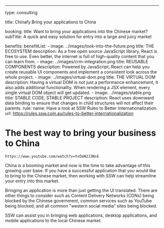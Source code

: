 ---
type: consulting

title: Chinafy Bring your applications to China

booking:
    title: Want to bring your applications into the <span class="red">Chinese market</span>?
    subTitle: A quick and easy solution for entry into a large and juicy market

benefits:
    benefitList:
        - image: ../images/look-into-the-future.png
          title: THE ECOSYSTEM
          description: As a free open source JavaScript library, React is free to use. Even better, the internet is full of high-quality content that you can learn from.
        - image: ../images/crm-integration.png
          title: REUSABLE COMPONENTS
          description: Powered by JavaScript, React can help you create reusable UI components and implement a consistent look across the whole project.
        - image: ../images/virtual-dom.png
          title: THE VIRTUAL DOM
          description: Having a virtual DOM is not just a performance enhancement, it also adds additional functionality. When rendering a JSX element, every single virtual DOM object will get updated.
        - image: ../images/stable.png
          title: STABLE CODE, STABLE PROJECT
          description: React uses downward data binding to ensure that changes in child structures will not affect their parents.
    rule:
        name: Have a look at SSW Rules to Better Internationalization.
        url: https://rules.ssw.com.au/rules-to-better-internationalization

# The best way to **bring your business to China**

`https://www.youtube.com/watch?v=YxOaN2J3NsE`

China is a booming market and now is the time to take advantage of this growing user base. If you have a successful application that you would like to bring to the Chinese market, then working with SSW can help streamline your entry into this market.

Bringing an application is more than just getting the UI translated. There are other things to consider such as Content Delivery Networks (CDNs) being blocked by the Chinese government, common services such as YouTube being blocked, and all common "western social media” sites being blocked.

SSW can assist you in bringing web applications, desktop applications, and mobile applications to the local Chinese market.